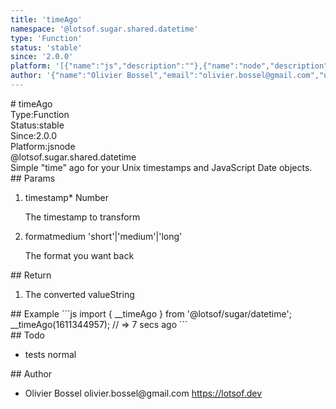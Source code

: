 ```yaml
---
title: 'timeAgo'
namespace: '@lotsof.sugar.shared.datetime'
type: 'Function'
status: 'stable'
since: '2.0.0'
platform: '[{"name":"js","description":""},{"name":"node","description":""}]'
author: '{"name":"Olivier Bossel","email":"olivier.bossel@gmail.com","url":"https://lotsof.dev"}'
---
```

<div class="docmap-mdx">
# timeAgo
<div class="_metas">
<div class="_type"><span class="_type-label">Type:</span><span class="_type-value">Function</span></div>
<div class="_status"><span class="_status-label">Status:</span><span class="_status-value -stable">stable</span></div>
<div class="_since"><span class="_since-label">Since:</span><span class="_since-value">2.0.0</span></div>
<div class="_platform"><span class="_platform-label">Platform:</span><span class="_platform-value -js">js</span><span class="_platform-value -node">node</span></div>
</div>
<div class="_namespace">@lotsof.sugar.shared.datetime</div>
<div class="_description">
Simple &quot;time&quot; ago for your Unix timestamps and JavaScript Date objects.
</div>
<div class="_params">
## Params
<ol class="_list">
<li class="_item">
<span class="_name">timestamp<span class="_required">*</span></span><span class="_default"></span> <span class="_type">Number</span>
<p class="_description">The timestamp to transform</p>
</li>
<li class="_item">
<span class="_name">format</span><span class="_default">medium</span> <span class="_type">&apos;short&apos;&vert;&apos;medium&apos;&vert;&apos;long&apos;</span>
<p class="_description">The format you want back</p>
</li>
</ol>
</div>
<div class="_return">
## Return
<ol class="_list">
<li class="_item">
<span class="_description">The converted value</span><span class="_default"></span><span class="_type">String</span>
</li>
</ol>
</div>
<div class="_examples">
## Example
```js
import { __timeAgo } from '@lotsof/sugar/datetime';
__timeAgo(1611344957); // => 7 secs ago
```
</div>
<div class="_todo">
## Todo
<ul class="_list">
<li class="_item">
<span class="_description">tests</span>
<span class="_priority -normal">normal</span>
</li>
</ul>
</div>
<div class="_author">
## Author
<ul class="_list">
<li class="_item">
<span class="_name">Olivier Bossel</span>
<span class="_email">olivier.bossel@gmail.com</span>
<a href="https://lotsof.dev" target="_blank" class="_url">https://lotsof.dev</a>
</li>
</ul>
</div>
</div>